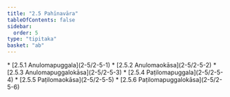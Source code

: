```yaml
---
title: "2.5 Pahīnavāra"
tableOfContents: false
sidebar:
  order: 5
type: "tipitaka"
basket: "ab"
---
```



<DynamicBreadcrumb />



<TableOfContents>
* [2.5.1 Anulomapuggala](2-5/2-5-1)
* [2.5.2 Anulomaokāsa](2-5/2-5-2)
* [2.5.3 Anulomapuggalokāsa](2-5/2-5-3)
* [2.5.4 Paṭilomapuggala](2-5/2-5-4)
* [2.5.5 Paṭilomaokāsa](2-5/2-5-5)
* [2.5.6 Paṭilomapuggalokāsa](2-5/2-5-6)
</TableOfContents>